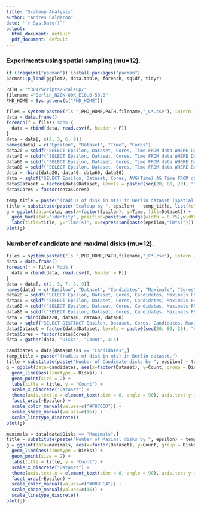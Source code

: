 ```yaml
---
title: "Scaleup Analysis"
author: "Andres Calderon"
date: '`r Sys.Date()`'
output:
  html_document: default
  pdf_document: default
---
```


<!--- Execution time --->

### Experiments using spatial sampling (mu=12).

```r
if (!require("pacman")) install.packages("pacman")
pacman::p_load(ggplot2, data.table, foreach, sqldf, tidyr)

PATH = "Y3Q1/Scripts/Scaleup/"
filename ="Berlin_N20K-80K_E10.0-50.0"
PHD_HOME = Sys.getenv(c("PHD_HOME"))

files = system(paste0("ls ",PHD_HOME,PATH,filename,"_C*.csv"), intern = T)
data = data.frame()
foreach(f = files) %do% {
  data = rbind(data, read.csv(f, header = F))
}
data = data[, c(2, 3, 6, 9)]
names(data) = c("Epsilon", "Dataset", "Time", "Cores")
data20 = sqldf("SELECT Epsilon, Dataset, Cores, Time FROM data WHERE Dataset LIKE '20K' AND Cores = 7")
data40 = sqldf("SELECT Epsilon, Dataset, Cores, Time FROM data WHERE Dataset LIKE '40K' AND Cores = 14")
data60 = sqldf("SELECT Epsilon, Dataset, Cores, Time FROM data WHERE Dataset LIKE '60K' AND Cores = 21")
data80 = sqldf("SELECT Epsilon, Dataset, Cores, Time FROM data WHERE Dataset LIKE '80K' AND Cores = 28")
data = rbind(data20, data40, data60, data80)
data = sqldf("SELECT Epsilon, Dataset, Cores, AVG(Time) AS Time FROM data GROUP BY 1, 2, 3")
data$Dataset = factor(data$Dataset, levels = paste0(seq(20, 80, 20), "K"))
data$Cores = factor(data$Cores)
```

```r
temp_title = paste("(radius of disk in mts) in Berlin dataset (spatial sampling).")
title = substitute(paste("Scaleup by ", epsilon) ~ temp_title, list(temp_title = temp_title))
g = ggplot(data=data, aes(x=factor(Epsilon), y=Time, fill=Dataset)) +
  geom_bar(stat="identity", position=position_dodge(width = 0.75),width = 0.75) +
  labs(title=title, y="Time(s)", x=expression(paste(epsilon,"(mts)")))
plot(g)
```

<!--- Candidate and maximal disks --->

### Number of candidate and maximal disks (mu=12).

```r
files = system(paste0("ls ",PHD_HOME,PATH,filename,"_C*.csv"), intern = T)
data = data.frame()
foreach(f = files) %do% {
  data = rbind(data, read.csv(f, header = F))
}
data = data[, c(2, 3, 7, 8, 9)]
names(data) = c("Epsilon", "Dataset", "Candidates", "Maximals", "Cores")
data20 = sqldf("SELECT Epsilon, Dataset, Cores, Candidates, Maximals FROM data WHERE Dataset LIKE '20K' AND Cores = 7")
data40 = sqldf("SELECT Epsilon, Dataset, Cores, Candidates, Maximals FROM data WHERE Dataset LIKE '40K' AND Cores = 14")
data60 = sqldf("SELECT Epsilon, Dataset, Cores, Candidates, Maximals FROM data WHERE Dataset LIKE '60K' AND Cores = 21")
data80 = sqldf("SELECT Epsilon, Dataset, Cores, Candidates, Maximals FROM data WHERE Dataset LIKE '80K' AND Cores = 28")
data = rbind(data20, data40, data60, data80)
data = sqldf("SELECT DISTINCT Epsilon, Dataset, Cores, Candidates, Maximals FROM data")
data$Dataset = factor(data$Dataset, levels = paste0(seq(20, 80, 20), "K"))
data$Cores = factor(data$Cores)
data = gather(data, "Disks", "Count", 4:5)
```

```r
candidates = data[data$Disks == "Candidates",]
temp_title = paste("(radius of disk in mts) in Berlin dataset.")
title = substitute(paste("Number of Candidate disks by ", epsilon) ~ temp_title, list(temp_title = temp_title))
g = ggplot(data=candidates, aes(x=factor(Dataset), y=Count, group = Disks, colour = Disks, shape = Disks)) + 
  geom_line(aes(linetype = Disks)) + 
  geom_point(size = 2) + 
  labs(title = title, y = "Count") + 
  scale_x_discrete("Dataset") +
  theme(axis.text.x = element_text(size = 8, angle = 90), axis.text.y = element_text(size = 8)) + 
  facet_wrap(~Epsilon) + 
  scale_color_manual(values=c("#F8766D")) + 
  scale_shape_manual(values=c(16)) + 
  scale_linetype_discrete()
plot(g)
```

```r
maximals = data[data$Disks == "Maximals",]
title = substitute(paste("Number of Maximal disks by ", epsilon) ~ temp_title, list(temp_title = temp_title))
g = ggplot(data=maximals, aes(x=factor(Dataset), y=Count, group = Disks, colour = Disks, shape = Disks)) + 
  geom_line(aes(linetype = Disks)) + 
  geom_point(size = 2) + 
  labs(title = title, y = "Count") + 
  scale_x_discrete("Dataset") +
  theme(axis.text.x = element_text(size = 8, angle = 90), axis.text.y = element_text(size = 8)) + 
  facet_wrap(~Epsilon) + 
  scale_color_manual(values=c("#00BFC4")) + 
  scale_shape_manual(values=c(16)) + 
  scale_linetype_discrete()
plot(g)
```
